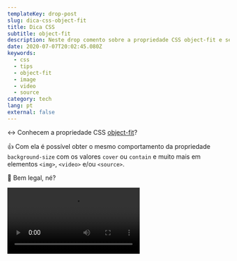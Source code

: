 ```yaml
---
templateKey: drop-post
slug: dica-css-object-fit
title: Dica CSS
subtitle: object-fit
description: Neste drop comento sobre a propriedade CSS object-fit e seu comportamento.
date: 2020-07-07T20:02:45.080Z
keywords:
  - css
  - tips
  - object-fit
  - image
  - video
  - source
category: tech
lang: pt
external: false
---
```


<Drop>

↔️ Conhecem a propriedade CSS [object-fit](https://developer.mozilla.org/pt-BR/docs/Web/CSS/object-fit)?

👍 Com ela é possível obter o mesmo comportamento da propriedade `background-size` com os valores `cover` ou `contain` e muito mais em elementos `<img>`, `<video>` e/ou `<source>`.

🌸 Bem legal, né?

<Video src="https://video.twimg.com/ext_tw_video/1280468354235609088/pu/vid/510x720/AcJ0i0uSBsNlEdDZ.mp4?tag=10" />

</Drop>